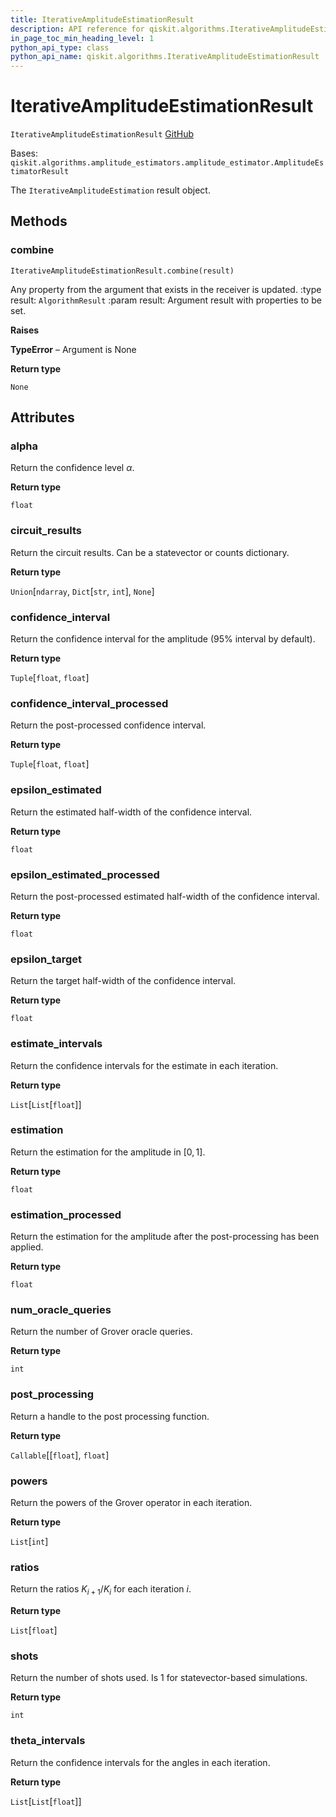 ```yaml
---
title: IterativeAmplitudeEstimationResult
description: API reference for qiskit.algorithms.IterativeAmplitudeEstimationResult
in_page_toc_min_heading_level: 1
python_api_type: class
python_api_name: qiskit.algorithms.IterativeAmplitudeEstimationResult
---
```


# IterativeAmplitudeEstimationResult

<span id="qiskit.algorithms.IterativeAmplitudeEstimationResult" />

`IterativeAmplitudeEstimationResult` [GitHub](https://github.com/qiskit/qiskit/tree/stable/0.18/qiskit/algorithms/amplitude_estimators/iae.py "view source code")

Bases: `qiskit.algorithms.amplitude_estimators.amplitude_estimator.AmplitudeEstimatorResult`

The `IterativeAmplitudeEstimation` result object.

## Methods

### combine

<span id="qiskit.algorithms.IterativeAmplitudeEstimationResult.combine" />

`IterativeAmplitudeEstimationResult.combine(result)`

Any property from the argument that exists in the receiver is updated. :type result: `AlgorithmResult` :param result: Argument result with properties to be set.

**Raises**

**TypeError** – Argument is None

**Return type**

`None`

## Attributes

<span id="qiskit.algorithms.IterativeAmplitudeEstimationResult.alpha" />

### alpha

Return the confidence level $\alpha$.

**Return type**

`float`

<span id="qiskit.algorithms.IterativeAmplitudeEstimationResult.circuit_results" />

### circuit\_results

Return the circuit results. Can be a statevector or counts dictionary.

**Return type**

`Union`\[`ndarray`, `Dict`\[`str`, `int`], `None`]

<span id="qiskit.algorithms.IterativeAmplitudeEstimationResult.confidence_interval" />

### confidence\_interval

Return the confidence interval for the amplitude (95% interval by default).

**Return type**

`Tuple`\[`float`, `float`]

<span id="qiskit.algorithms.IterativeAmplitudeEstimationResult.confidence_interval_processed" />

### confidence\_interval\_processed

Return the post-processed confidence interval.

**Return type**

`Tuple`\[`float`, `float`]

<span id="qiskit.algorithms.IterativeAmplitudeEstimationResult.epsilon_estimated" />

### epsilon\_estimated

Return the estimated half-width of the confidence interval.

**Return type**

`float`

<span id="qiskit.algorithms.IterativeAmplitudeEstimationResult.epsilon_estimated_processed" />

### epsilon\_estimated\_processed

Return the post-processed estimated half-width of the confidence interval.

**Return type**

`float`

<span id="qiskit.algorithms.IterativeAmplitudeEstimationResult.epsilon_target" />

### epsilon\_target

Return the target half-width of the confidence interval.

**Return type**

`float`

<span id="qiskit.algorithms.IterativeAmplitudeEstimationResult.estimate_intervals" />

### estimate\_intervals

Return the confidence intervals for the estimate in each iteration.

**Return type**

`List`\[`List`\[`float`]]

<span id="qiskit.algorithms.IterativeAmplitudeEstimationResult.estimation" />

### estimation

Return the estimation for the amplitude in $[0, 1]$.

**Return type**

`float`

<span id="qiskit.algorithms.IterativeAmplitudeEstimationResult.estimation_processed" />

### estimation\_processed

Return the estimation for the amplitude after the post-processing has been applied.

**Return type**

`float`

<span id="qiskit.algorithms.IterativeAmplitudeEstimationResult.num_oracle_queries" />

### num\_oracle\_queries

Return the number of Grover oracle queries.

**Return type**

`int`

<span id="qiskit.algorithms.IterativeAmplitudeEstimationResult.post_processing" />

### post\_processing

Return a handle to the post processing function.

**Return type**

`Callable`\[\[`float`], `float`]

<span id="qiskit.algorithms.IterativeAmplitudeEstimationResult.powers" />

### powers

Return the powers of the Grover operator in each iteration.

**Return type**

`List`\[`int`]

<span id="qiskit.algorithms.IterativeAmplitudeEstimationResult.ratios" />

### ratios

Return the ratios $K_{i+1}/K_{i}$ for each iteration $i$.

**Return type**

`List`\[`float`]

<span id="qiskit.algorithms.IterativeAmplitudeEstimationResult.shots" />

### shots

Return the number of shots used. Is 1 for statevector-based simulations.

**Return type**

`int`

<span id="qiskit.algorithms.IterativeAmplitudeEstimationResult.theta_intervals" />

### theta\_intervals

Return the confidence intervals for the angles in each iteration.

**Return type**

`List`\[`List`\[`float`]]

